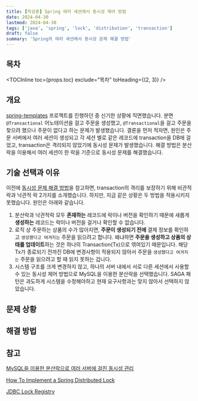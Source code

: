 ```yaml
---
title: [작성중] Spring 여러 세션에서 동시성 제어 방법
date: 2024-04-30
lastmod: 2024-04-30
tags: ['java', 'spring', 'lock', 'distribution', 'transaction']
draft: false
summary: 'Spring의 여러 세션에서 동시성 문제 해결 방법'
---
```


## 목차

<TOCInline toc={props.toc} exclude="목차" toHeading={(2, 3)} />

## 개요

[spring-templates](https://github.com/spring-templates/spring-concurrency-jpa) 프로젝트를 진행하던 중 신기한 상황에 직면했습니다.
분면 `@Transactional` 어노테이션을 걸고 주문을 생성했고, `@Transactional`을 걸고 주문을 찾으려 했으나 주문이 없다고 하는 문제가 발생했습니다.
결론을 먼저 적자면, 원인은 주문 서버에서 여러 세션이 생성되고 각 세션 별로 같은 레코드에 transaction을 DB에 걸었고, transaction은 격리되지 않았기에 동시성 문제가 발생했습니다.
해결 방법은 분산락을 이용해서 여러 세션이 한 락을 기준으로 동시성 문제를 해결했습니다.

## 기술 선택과 이유

이전에 [동시성 문제 해결 방법](/blog/spring/spring-transaction-lock)을 참고하면, transaction의 격리를 보장하기 위해 비관적 락과 낙관적 락 2가지를 소개했습니다.
하지만, 지금 같은 상황은 두 방법을 적용시키지 못했습니다. 원인은 아래와 같습니다.

1. 분산락과 낙관적락 모두 **존재하는** 레코드에 락이나 버전을 확인하기 때문에 새롭게 **생성하는** 레코드는 락이나 버전을 걸거나 확인할 수 없습니다.
2. 로직 상 주문하는 상품의 수가 많아지면, **주문이 생성되기 전에** 결제 정보를 확인하고 `생성했다고 여겨지는` 주문을 읽으려고 합니다. 왜냐하면 **주문을 생성하고 상품의 상태를 업데이트**하는 것은 하나의 Transaction(Tx)으로 엮여있기 때문입니다. 해당 Tx가 종료되기 전까진 DB에 변경사항이 적용되지 않아서 주문을 `생성했다고 여겨지는` 주문을 읽으려고 할 때 읽지 못하는 겁니다.
3. 시스템 구조를 크게 변경하지 않고, 하나의 서버 내에서 서로 다른 세션에서 사용할 수 있는 동시성 제어 방법으로 MySQL을 이용한 분산락을 선택했습니다. SAGA 패턴은 과도하게 시스템을 수정해야하고 현재 요구사항과는 맞지 않아서 선택하지 않았습니다.

## 문제 상황

## 해결 방법

## 참고

[MySQL을 이용한 분산락으로 여러 서버에 걸친 동시성 관리](https://techblog.woowahan.com/2631/)

[How To Implement a Spring Distributed Lock](https://spring.academy/guides/spring-spring-distributed-lock)

[JDBC Lock Registry](https://docs.spring.io/spring-integration/reference/jdbc/lock-registry.html)
